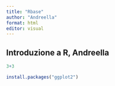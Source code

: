 ```yaml
---
title: "Rbase"
author: "Andreella"
format: html
editor: visual
---
```


## Introduzione a R, Andreella

```r
3+3
```
```r
install.packages("ggplot2")
```

